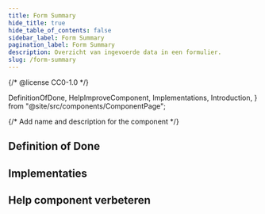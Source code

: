 ```yaml
---
title: Form Summary
hide_title: true
hide_table_of_contents: false
sidebar_label: Form Summary
pagination_label: Form Summary
description: Overzicht van ingevoerde data in een formulier.
slug: /form-summary
---
```


{/* @license CC0-1.0 */}

  DefinitionOfDone,
  HelpImproveComponent,
  Implementations,
  Introduction,
} from "@site/src/components/ComponentPage";

{/* Add name and description for the component */}


<Introduction component={component} headingLevel={1} description={description} />

## Definition of Done

<DefinitionOfDone component={component} headingLevel={3} />

## Implementaties

<Implementations component={component} headingLevel={3} />

## Help component verbeteren

<HelpImproveComponent component={component} headingLevel={3} />

